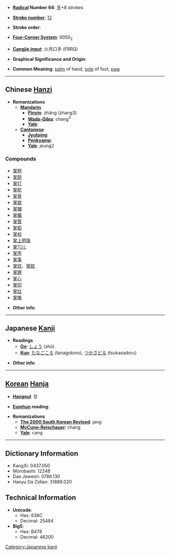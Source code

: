 * '''[[Wiktionary:Chinese radical index| Radical]] Number 64''': [[Wiktionary:Chinese radical index 手|手]]+8 strokes

* '''[[Wiktionary:Chinese total strokes index|Stroke number]]''': [[Wiktionary:Chinese total strokes index 12|12]]

* '''Stroke order''': 

* '''[[Wiktionary:Chinese four corner index|Four-Corner System]]''': 9050<sub>2</sub>

* '''[[Wiktionary:Chinese Cangjie index|Cangjie input]]''': 火月口手 (FBRQ)

* '''Graphical Significance and Origin''': 

* '''Common Meaning''': [[palm]] of hand, [[sole]] of foot, [[paw]]

----

== Chinese [[Hanzi]] ==

* '''Romanizations'''
** '''[[Mandarin]]'''
*** '''[[Pinyin]]''': zhǎng (zhang3)
*** '''[[Wade-Giles]]''': chang<sup>3</sup>
*** '''[[Yale]]''': 
** '''[[Cantonese]]'''
*** '''[[Jyutping]]''':
*** '''[[Penkyamp]]''': 
*** '''[[Yale]]''': jeung2

===Compounds===
*[[掌秤]]
*[[掌厨]]
*[[掌灯]]
*[[掌舵]]
*[[掌骨]]
*[[掌故]]
*[[掌摑]]
*[[掌櫃]]
*[[掌管]]
*[[掌柜]]
*[[掌权]]
*[[掌上明珠]]
*[[掌勺儿]]
*[[掌声]]
*[[掌事]]
*[[掌纹]]、[[掌紋]]
*[[掌握]]
*[[掌心]]
*[[掌印]]
*[[掌灶]]
*[[掌嘴]]

* '''Other info''': 

----

== Japanese [[Kanji]] ==

* '''Readings'''
** '''[[On]]''': [[しょう]] (shō)
** '''[[Kun]]''': [[たなごころ]] (tanagokoro), [[つかさどる]] (tsukasadoru)

* '''Other info''':  

----

== [[Korean]] [[Hanja]] ==

* '''[[Hangeul]]''': 장

* '''[[Eumhun]] reading''': 

* '''Romanizations'''
** '''[[The 2000 South Korean Revised Romanization|The 2000 South Korean Revised]]''': jang
** '''[[McCune-Reischauer]]''': chang
** '''[[Yale]]''': cang

----

== Dictionary Information ==

* KangXi: 0437.050
* Morobashi: 12248
* Dae Jaweon: 0786.130
* Hanyu Da Zidian: 31889.020

== Technical Information ==

* '''Unicode''':
** Hex: 638C
** Decimal: 25484
* '''Big5''':
** Hex: B478
** Decimal: 46200

[[Category:Japanese kanji]]